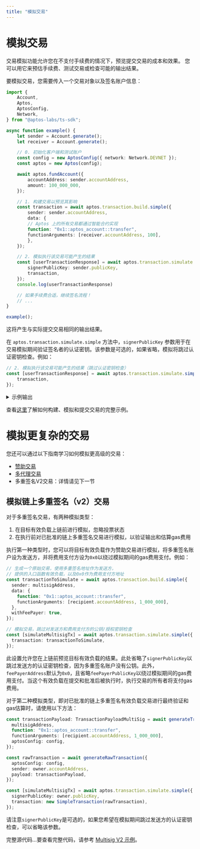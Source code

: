 ```yaml
---
title: "模拟交易"
---
```


# 模拟交易

交易模拟功能允许您在不支付手续费的情况下，预览提交交易的成本和效果。
您可以用它来预估手续费、测试交易或检查可能的输出结果。

要模拟交易，您需要传入一个交易对象以及签名账户信息：

```ts filename="simulate-a-transaction.ts"
import {
    Account,
    Aptos,
    AptosConfig,
    Network,
} from "@aptos-labs/ts-sdk";

async function example() {
    let sender = Account.generate();
    let receiver = Account.generate();

    // 0. 初始化客户端和测试账户
    const config = new AptosConfig({ network: Network.DEVNET });
    const aptos = new Aptos(config);

    await aptos.fundAccount({
        accountAddress: sender.accountAddress,
        amount: 100_000_000,
    });

    // 1. 构建交易以预览其影响
    const transaction = await aptos.transaction.build.simple({
        sender: sender.accountAddress,
        data: {
        // Aptos 上的所有交易都通过智能合约实现
        function: "0x1::aptos_account::transfer",
        functionArguments: [receiver.accountAddress, 100],
        },
    });

    // 2. 模拟执行该交易可能产生的结果
    const [userTransactionResponse] = await aptos.transaction.simulate.simple({
        signerPublicKey: sender.publicKey,
        transaction,
    });
    console.log(userTransactionResponse)

    // 如果手续费合适，继续签名流程！
    // ...
}

example();
```

这将产生与实际提交交易相同的输出结果。

在 `aptos.transaction.simulate.simple` 方法中，`signerPublicKey` 参数用于在交易模拟期间验证签名者的认证密钥。该参数是可选的，如果省略，模拟将跳过认证密钥检查。例如：
```ts
// 2. 模拟执行该交易可能产生的结果（跳过认证密钥检查）
const [userTransactionResponse] = await aptos.transaction.simulate.simple({
    transaction,
});
```

<details>
<summary>示例输出</summary>
```bash filename="Terminal"
{
  version: '9534925',
  hash: '0xea50b6fbea39ad1ba015d11cda0e7478334669c34830bc3df067a260d680893c',
  state_change_hash: '0x0000000000000000000000000000000000000000000000000000000000000000',
  event_root_hash: '0x0000000000000000000000000000000000000000000000000000000000000000',
  state_checkpoint_hash: null,
  gas_used: '9',
  success: true,
  vm_status: 'Executed successfully',
  accumulator_root_hash: '0x0000000000000000000000000000000000000000000000000000000000000000',
  changes: [
    {
      address: '0x811d5a94ccb597fa2a4f7872a3c678867cff94130d9378c39304c1354ef54abe',
      state_key_hash: '0x09adecee8779b64d05847488e2dbec6679c0c9e2fe618caf0793472ba3a7e4ab',
      data: [Object],
      type: 'write_resource'
    },
    {
      address: '0x811d5a94ccb597fa2a4f7872a3c678867cff94130d9378c39304c1354ef54abe',
      state_key_hash: '0x0c70ede5412277b81d9f8d99369930ed5d56ad65862e3e878ad22dd5500833d0',
      data: [Object],
      type: 'write_resource'
    },
    {
      address: '0xf40c314051890d16ba0a2ba427e003a83e730956fdeccf6c8eebc893a229ddc1',
      state_key_hash: '0x503f9cffb248036da24e18875f3dce72bb33d1d3ef5cfdbdb2fb3411cd718f4f',
      data: [Object],
      type: 'write_resource'
    },
    {
      state_key_hash: '0x6e4b28d40f98a106a65163530924c0dcb40c1349d3aa915d108b4d6cfc1ddb19',
      handle: '0x1b854694ae746cdbd8d44186ca4929b2b337df21d1c74633be19b2710552fdca',
      key: '0x0619dc29a0aac8fa146714058e8dd6d2d0f3bdf5f6331907bf91f3acd81e6935',
      value: '0x708f579f62cb01000100000000000000',
      data: null,
      type: 'write_table_item'
    }
  ],
  sender: '0x811d5a94ccb597fa2a4f7872a3c678867cff94130d9378c39304c1354ef54abe',
  sequence_number: '0',
  max_gas_amount: '200000',
  gas_unit_price: '100',
  expiration_timestamp_secs: '1718983701',
  payload: {
    function: '0x1::aptos_account::transfer',
    type_arguments: [],
    arguments: [
      '0xf40c314051890d16ba0a2ba427e003a83e730956fdeccf6c8eebc893a229ddc1',
      '100'
    ],
    type: 'entry_function_payload'
  },
  signature: {
    public_key: '0x966b6b9aa8feb58ee1b911235dea1f185b9169de56303d18bb59937066881e44',
    signature: '0x00000000000000000000000000000000000000000000000000000000000000000000000000000000000000000000000000000000000000000000000000000000',
    type: 'ed25519_signature'
  },
  events: [
    {
      guid: [Object],
      sequence_number: '0',
      type: '0x1::coin::CoinWithdraw',
      data: [Object]
    },
    {
      guid: [Object],
      sequence_number: '0',
      type: '0x1::coin::WithdrawEvent',
      data: [Object]
    },
    {
      guid: [Object],
      sequence_number: '0',
      type: '0x1::coin::CoinDeposit',
      data: [Object]
    },
    {
      guid: [Object],
      sequence_number: '1',
      type: '0x1::coin::DepositEvent',
      data: [Object]
    },
    {
      guid: [Object],
      sequence_number: '0',
      type: '0x1::transaction_fee::FeeStatement',
      data: [Object]
    }
  ],
  timestamp: '1718983681460047'
}
```
</details>

查看[这里](../building-transactions.mdx)了解如何构建、模拟和提交交易的完整示例。

# 模拟更复杂的交易

您还可以通过以下指南学习如何模拟更高级的交易：
 - [赞助交易](sponsoring-transactions.mdx)
 - [多代理交易](multi-agent-transactions.mdx)
 - 多重签名V2交易：详情请见下一节

## 模拟链上多重签名（v2）交易
对于多重签名交易，有两种模拟类型：
1. 在目标有效负载上链前进行模拟，忽略投票状态
2. 在执行前对已批准的链上多重签名交易进行模拟，以验证输出和估算gas费用

执行第一种类型时，您可以将目标有效负载作为赞助交易进行模拟，将多重签名账户设为发送方，并将费用支付方设为`0x0`以绕过模拟期间的gas费用支付。例如：
```ts
// 生成一个原始交易，使用多重签名地址作为发送方，
// 提供的入口函数有效负载，以及0x0作为费用支付方地址
const transactionToSimulate = await aptos.transaction.build.simple({
  sender: multisigAddress,
  data: {
    function: "0x1::aptos_account::transfer",
    functionArguments: [recipient.accountAddress, 1_000_000],
  },
  withFeePayer: true,
});

// 模拟交易，跳过对发送方和费用支付方的公钥/授权密钥检查
const [simulateMultisigTx] = await aptos.transaction.simulate.simple({
  transaction: transactionToSimulate,
});
```
此设置允许您在上链前预览目标有效负载的结果。此处省略了`signerPublicKey`以跳过发送方的认证密钥检查，因为多重签名账户没有公钥。此外，`feePayerAddress`默认为`0x0`，且省略`feePayerPublicKey`以绕过模拟期间的gas费用支付。当这个有效负载在提交和批准后被执行时，执行交易的所有者将支付gas费用。

对于第二种模拟类型，即对已批准的链上多重签名有效负载交易进行最终验证和gas估算时，请使用以下方法：
```ts
const transactionPayload: TransactionPayloadMultiSig = await generateTransactionPayload({
  multisigAddress,
  function: "0x1::aptos_account::transfer",
  functionArguments: [recipient.accountAddress, 1_000_000],
  aptosConfig: config,
});

const rawTransaction = await generateRawTransaction({
  aptosConfig: config,
  sender: owner.accountAddress,
  payload: transactionPayload,
});

const [simulateMultisigTx] = await aptos.transaction.simulate.simple({
  signerPublicKey: owner.publicKey,
  transaction: new SimpleTransaction(rawTransaction),
});
```
请注意`signerPublicKey`是可选的，如果您希望在模拟期间跳过发送方的认证密钥检查，可以省略该参数。

完整源代码...要查看完整代码，请参考 [Multisig V2 示例](https://github.com/aptos-labs/aptos-ts-sdk/blob/main/examples/typescript-esm/multisig_v2.ts)。